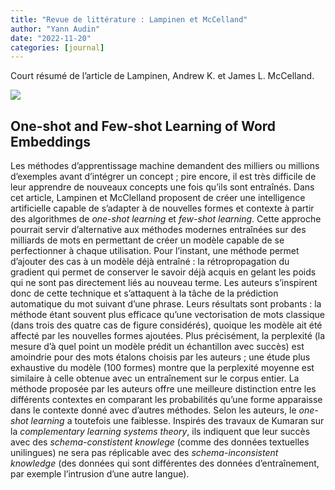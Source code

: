 ```yaml
---
title: "Revue de littérature : Lampinen et McCelland"
author: "Yann Audin"
date: "2022-11-20"
categories: [journal]
---
```


Court résumé de l'article de Lampinen, Andrew K. et James L. McCelland.

![](anthalgo.jpg)

## One-shot and Few-shot Learning of Word Embeddings

Les méthodes d'apprentissage machine demandent des milliers ou millions d'exemples avant d'intégrer un concept ; pire encore, il est très difficile de leur apprendre de nouveaux concepts une fois qu'ils sont entraînés. 
Dans cet article, Lampinen et McClelland proposent de créer une intelligence artificielle capable de s'adapter à de nouvelles formes et contexte à partir des algorithmes de *one-shot learning* et *few-shot learning*.
Cette approche pourrait servir d'alternative aux méthodes modernes entraînées sur des milliards de mots en permettant de créer un modèle capable de se perfectionner à chaque utilisation. 
Pour l'instant, une méthode permet d'ajouter des cas à un modèle déjà entraîné : la rétropropagation du gradient qui permet de conserver le savoir déjà acquis en gelant les poids qui ne sont pas directement liés au nouveau terme. 
Les auteurs s'inspirent donc de cette technique et s'attaquent à la tâche de la prédiction automatique du mot suivant d'une phrase. 
Leurs résultats sont probants : la méthode étant souvent plus efficace qu'une vectorisation de mots classique (dans trois des quatre cas de figure considérés), quoique les modèle ait été affecté par les nouvelles formes ajoutées. 
Plus précisément, la perplexité (la mesure d'à quel point un modèle prédit un échantillon avec succès) est amoindrie pour des mots étalons choisis par les auteurs ; une étude plus exhaustive du modèle (100 formes) montre que la perplexité moyenne est similaire à celle obtenue avec un entraînement sur le corpus entier. 
La méthode proposée par les auteurs offre une meilleure distinction entre les différents contextes en comparant les probabilités qu'une forme apparaisse dans le contexte donné avec d'autres méthodes. 
Selon les auteurs, le *one-shot learning* a toutefois une faiblesse. 
Inspirés des travaux de Kumaran sur la *complementary learning systems theory*, ils indiquent que leur succès avec des *schema-constistent knowlege* (comme des données textuelles unilingues) ne sera pas réplicable avec des *schema-inconsistent knowledge* (des données qui sont différentes des données d'entraînement, par exemple l'intrusion d'une autre langue).